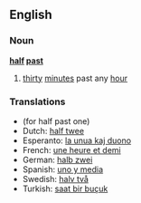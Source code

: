 ==English==
===Noun===
'''[[half]] [[past]]'''
# [[thirty]] [[minute]]s past any [[hour]]

===Translations===
* (for half past one)
*Dutch: [[half twee]]
*Esperanto: [[la unua kaj duono]]
*French: [[une heure et demi]]
*German: [[halb zwei]]
*Spanish: [[uno y media]]
*Swedish: [[halv två]]
*Turkish: [[saat bir buçuk]]